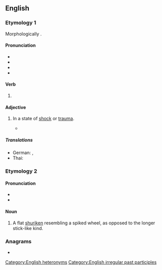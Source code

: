 ==English==

===Etymology 1===
Morphologically {{suffix|en|shake|n}}.

====Pronunciation====
* {{IPA|en|/ˈʃeɪkən/}}
* {{rhymes|en|eɪkən|s=2}}
* {{audio|en|en-us-shaken.ogg|Audio (US)}}
* {{audio|en|LL-Q1860 (eng)-Vealhurl-shaken1.wav|Audio (UK)}}

====Verb====
{{head|en|verb form}}

# {{past participle of|en|shake|nocat=1}}

====Adjective====
{{en-adj}}

# In a state of [[shock]] or [[trauma]].
#: {{ux|en|We were left '''shaken''' by the revelations of abuse.}}
#* {{quote-journal|en|date=April 01, 2020|author=Renxin|title=Reflecting on History: From the Soviet Communist Party to the Chinese Communist Party|magazine=Minghui|url=http://en.minghui.org/html/articles/2020/4/1/183856.html|text=The truth left many people '''shaken'''. They were shocked to realize that they'd been lied to about so many things. The Soviets began to reflect on what they understood about the history of the Communist Party. Five million out of the 19 million Party members publicly quit the CPSU before its collapse.}}

=====Translations=====
{{trans-top|In a state of shock}}
* German: {{t+|de|erschüttert}}, {{t+|de|zittrig}}
* Thai: {{t+|th|หวั่นไหว}}
{{trans-bottom}}

===Etymology 2===
{{bor|en|ja|車剣}}

====Pronunciation====
* {{IPA|en|/ˈʃɑːkɛn/}}
* {{audio|en|LL-Q1860 (eng)-Vealhurl-shaken2.wav|Audio (UK)}}

====Noun====
{{en-noun|shaken}}

# A flat [[shuriken]] resembling a spiked wheel, as opposed to the longer stick-like kind.

===Anagrams===
* {{anagrams|en|a=aehkns|Hankes|nakhes}}

[[Category:English heteronyms]]
[[Category:English irregular past participles]]